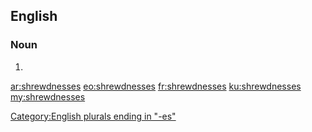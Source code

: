 ==English==

===Noun===
{{head|en|plural}}

# {{plural of|shrewdness|lang=en|nocat=1}}

[[Category:English plurals ending in "-es"]]

[[ar:shrewdnesses]]
[[eo:shrewdnesses]]
[[fr:shrewdnesses]]
[[ku:shrewdnesses]]
[[my:shrewdnesses]]